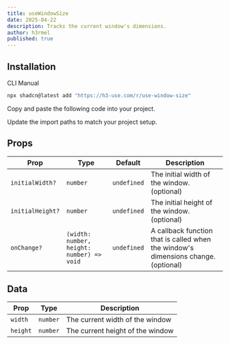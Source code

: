```yaml
---
title: useWindowSize
date: 2025-04-22
description: Tracks the current window's dimensions.
author: h3rmel
published: true
---
```


<HookPreview name="use-window-size-demo" />

## Installation

<Tabs defaultValue="cli">

<TabsList>
  <TabsTrigger value="cli">CLI</TabsTrigger>
  <TabsTrigger value="manual">Manual</TabsTrigger>
</TabsList>
<TabsContent value="cli">

```bash
npx shadcn@latest add "https://h3-use.com/r/use-window-size"
```

</TabsContent>
<TabsContent value="manual">

<Steps>

<Step>Copy and paste the following code into your project.</Step>

<HookSource name="use-window-size" />

<Step>Update the import paths to match your project setup.</Step>

</Steps>

</TabsContent>

</Tabs>

## Props

| Prop             | Type                                      | Default     | Description                                                                        |
| ---------------- | ----------------------------------------- | ----------- | ---------------------------------------------------------------------------------- |
| `initialWidth?`  | `number`                                  | `undefined` | The initial width of the window. (optional)                                        |
| `initialHeight?` | `number`                                  | `undefined` | The initial height of the window. (optional)                                       |
| `onChange?`      | `(width: number, height: number) => void` | `undefined` | A callback function that is called when the window's dimensions change. (optional) |

## Data

| Prop     | Type     | Description                      |
| -------- | -------- | -------------------------------- |
| `width`  | `number` | The current width of the window  |
| `height` | `number` | The current height of the window |
